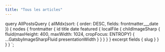 ```yaml
---
title: "Tous les articles"
---
```



<PostsList posts={props.data.allMdx.nodes} />

  query AllPostsQuery {
    allMdx(sort: { order: DESC, fields: frontmatter___date }) {
      nodes {
        frontmatter {
          id
          title
          date
          featured {
            localFile {
              childImageSharp {
                fluid(maxHeight: 400, maxWidth: 1024, cropFocus: ENTROPY) {
                  ...GatsbyImageSharpFluid
                  presentationWidth
                }
              }
            }
          }
        }
        excerpt
        fields {
          slug
        }
      }
    }
  }
`;
